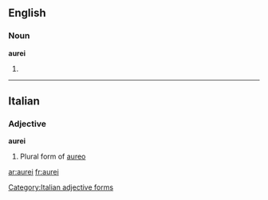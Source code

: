 ==English==

===Noun===
'''aurei'''

# {{plural of|[[aureus]]}}

----

==Italian==

===Adjective===
'''aurei''' {{m}}

# Plural form of [[aureo]]

[[Category:Italian adjective forms]]

[[ar:aurei]]
[[fr:aurei]]